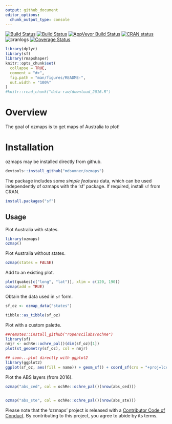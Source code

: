 ```yaml
---
output: github_document
editor_options: 
  chunk_output_type: console
---
```


<!-- README.md is generated from README.Rmd. Please edit that file -->

[![Build Status](http://badges.herokuapp.com/travis/mdsumner/ozmaps?branch=master&env=BUILD_NAME=trusty_release&label=ubuntu)](https://travis-ci.org/mdsumner/ozmaps)
[![Build Status](http://badges.herokuapp.com/travis/mdsumner/ozmaps?branch=master&env=BUILD_NAME=osx_release&label=osx)](https://travis-ci.org/mdsumner/ozmaps) 
[![AppVeyor Build Status](https://ci.appveyor.com/api/projects/status/github/mdsumner/ozmaps?branch=master&svg=true)](https://ci.appveyor.com/project/mdsumner/ozmaps) 
 [![CRAN status](http://www.r-pkg.org/badges/version/ozmaps)](https://cran.r-project.org/package=ozmaps)
 ![cranlogs](http://cranlogs.r-pkg.org./badges/ozmaps)
[![Coverage Status](https://img.shields.io/codecov/c/github/mdsumner/ozmaps/master.svg)](https://codecov.io/github/mdsumner/ozmaps?branch=master)

 
```r
library(dplyr)
library(sf)
library(rmapshaper)
knitr::opts_chunk$set(
  collapse = TRUE,
  comment = "#>",
  fig.path = "man/figures/README-",
  out.width = "100%"
)
#knitr::read_chunk("data-raw/download_2016.R")

```
# Overview

The goal of ozmaps is to get maps of Australia to plot!

# Installation

ozmaps may be installed directly from github. 

```r
devtools::install_github("mdsumner/ozmaps")
```

The package includes some *simple features* data, which can be used
independently of ozmaps with the 'sf' package. If required, install `sf` from CRAN. 

```r
install.packages("sf")
```

## Usage

Plot Australia with states. 

```r
library(ozmaps)
ozmap()

```

Plot Australia without states. 

```r
ozmap(states = FALSE)
```

Add to an existing plot. 

```r
plot(quakes[c("long", "lat")], xlim = c(120, 190))
ozmap(add = TRUE)
```

Obtain the data used in `sf` form. 

```r
sf_oz <- ozmap_data("states")

tibble::as_tibble(sf_oz)
```

Plot with a custom palette. 

```r
##remotes::install_github("ropenscilabs/ochRe")
library(sf)
nmjr <- ochRe::ochre_pal()(dim(sf_oz)[1])
plot(st_geometry(sf_oz), col = nmjr)

## soon...plot directly with ggplot2
library(ggplot2)
ggplot(sf_oz, aes(fill = name)) + geom_sf() + coord_sf(crs = "+proj=lcc +lon_0=135 +lat_0=-30 +lat_1=-10 +lat_2=-45 +datum=WGS84") + scale_fill_manual(values = nmjr)
```


Plot the ABS layers (from 2016). 

```r

ozmap("abs_ced", col = ochRe::ochre_pal()(nrow(abs_ced)))


ozmap("abs_ste", col = ochRe::ochre_pal()(nrow(abs_ste)))
```

 Please note that the 'ozmaps' project is released with a [Contributor Code of Conduct](CODE_OF_CONDUCT.md). By contributing to this project, you agree to abide by its terms.
